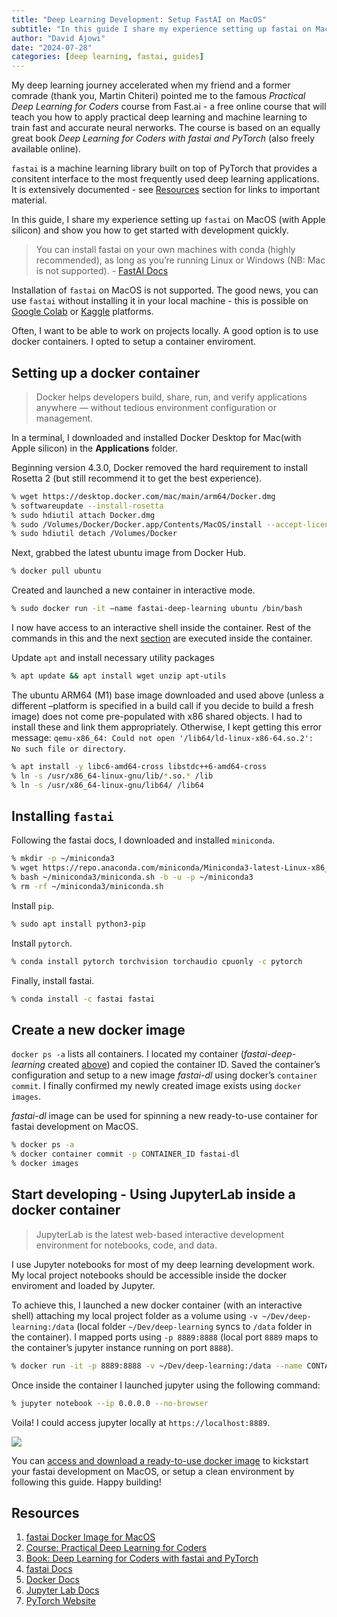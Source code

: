 ```yaml
---
title: "Deep Learning Development: Setup FastAI on MacOS"
subtitle: "In this guide I share my experience setting up fastai on MacOS (with Apple silicon) and show you how to get started quickly."
author: "David Ajowi"
date: "2024-07-28"
categories: [deep learning, fastai, guides]
---
```


My deep learning journey accelerated when my friend and a former comrade (thank you, Martin Chiteri) pointed me to the famous *Practical Deep Learning for Coders* course from Fast.ai - a free online course that will teach you how to apply practical deep learning and machine learning to train fast and accurate neural nerworks. The course is based on an equally great book *Deep Learning for Coders with fastai and PyTorch* (also freely available online).

```fastai``` is a machine learning library built on top of PyTorch that provides a consitent interface to the most frequently used deep learning applications. It is extensively documented - see [Resources](##Resources) section for links to important material.

In this guide, I share my experience setting up ```fastai``` on MacOS (with Apple silicon) and show you how to get started with development quickly.

> You can install fastai on your own machines with conda (highly recommended), as long as you’re running Linux or Windows (NB: Mac is not supported). - [FastAI Docs](https://docs.fast.ai)

Installation of ```fastai``` on MacOS is not supported. The good news, you can use ```fastai``` without installing it in your local machine - this is possible on [Google Colab](https://colab.google) or [Kaggle](https://kaggle.com) platforms. 

Often, I want to be able to work on projects locally. A good option is to use docker containers. I opted to setup a container enviroment.

## Setting up a docker container

> Docker helps developers build, share, run, and verify applications anywhere — without tedious environment configuration or management.

In a terminal, I downloaded and installed Docker Desktop for Mac(with Apple silicon) in the **Applications** folder.
 
:::{.callout-note}
Beginning version 4.3.0, Docker removed the hard requirement to install Rosetta 2 (but still recommend it to get the best experience).
:::


```zsh
% wget https://desktop.docker.com/mac/main/arm64/Docker.dmg
% softwareupdate --install-rosetta
% sudo hdiutil attach Docker.dmg
% sudo /Volumes/Docker/Docker.app/Contents/MacOS/install --accept-license --user=<username>
% sudo hdiutil detach /Volumes/Docker
```

Next, grabbed the latest ubuntu image from Docker Hub.

```zsh
% docker pull ubuntu
```

Created and launched a new container in interactive mode. 

```zsh
% sudo docker run -it —name fastai-deep-learning ubuntu /bin/bash
```

I now have access to an interactive shell inside the container. Rest of the commands in this and the next [section](##install-fastai) are executed inside the container.

Update `apt` and install necessary utility packages

```zsh
% apt update && apt install wget unzip apt-utils
```

The ubuntu ARM64 (M1) base image downloaded and used above (unless a different --platform is specified in a build call if you decide to build a fresh image) does not come pre-populated with x86 shared objects. I had to install these and link them appropriately. Otherwise, I kept getting this error message: ``qemu-x86_64: Could not open '/lib64/ld-linux-x86-64.so.2': No such file or directory``.

```zsh
% apt install -y libc6-amd64-cross libstdc++6-amd64-cross
% ln -s /usr/x86_64-linux-gnu/lib/*.so.* /lib
% ln -s /usr/x86_64-linux-gnu/lib64/ /lib64
```

## Installing `fastai`

Following the fastai docs, I downloaded and installed `miniconda`.

```zsh
% mkdir -p ~/miniconda3
% wget https://repo.anaconda.com/miniconda/Miniconda3-latest-Linux-x86_64.sh -O ~/miniconda3/miniconda.sh
% bash ~/miniconda3/miniconda.sh -b -u -p ~/miniconda3
% rm -rf ~/miniconda3/miniconda.sh
```

Install `pip`.

```zsh
% sudo apt install python3-pip
```

Install `pytorch`.

```zsh
% conda install pytorch torchvision torchaudio cpuonly -c pytorch
```

Finally, install fastai.

```zsh
% conda install -c fastai fastai
```

## Create a new docker image

`docker ps -a` lists all containers. I located my container (*fastai-deep-learning* created [above](##Setting-Up-A-Docker-Container)) and copied the container ID. Saved the container's configuration and setup to a new image *fastai-dl* using docker's `container commit`. I finally confirmed my newly created image exists using `docker images`. 

*fastai-dl* image can be used for spinning a new ready-to-use container for fastai development on MacOS.

```zsh
% docker ps -a
% docker container commit -p CONTAINER_ID fastai-dl
% docker images
```

## Start developing - Using JupyterLab inside a docker container

>JupyterLab is the latest web-based interactive development environment for notebooks, code, and data.

I use Jupyter notebooks for most of my deep learning development work. My local project notebooks should be accessible inside the docker enviroment and loaded by Jupyter. 

To achieve this, I launched a new docker container (with an interactive shell) attaching my local project folder as a volume using `-v ~/Dev/deep-learning:/data` (local folder `~/Dev/deep-learning` syncs to `/data` folder in the container). I mapped ports using `-p 8889:8888` (local port `8889` maps to the container's jupyter instance running on port `8888`).

```zsh
% docker run -it -p 8889:8888 -v ~/Dev/deep-learning:/data --name CONTAINER_NAME fastai-dl /bin/bash
```

Once inside the container I launched jupyter using the following command:

```zsh
% jupyter notebook --ip 0.0.0.0 --no-browser
```

Voila! I could access jupyter locally at `https://localhost:8889`.


![](jupyter.png)


You can [access and download a ready-to-use docker image](https://hub.docker.com/r/daajowi/fastai-dl) to kickstart your fastai development on MacOS, or setup a clean environment by following this guide. Happy building!

## Resources
1. [fastai Docker Image for MacOS](https://hub.docker.com/r/daajowi/fastai-dl)
2. [Course: Practical Deep Learning for Coders](https://course.fast.ai)
3. [Book: Deep Learning for Coders with fastai and PyTorch](https://course.fast.ai)
4. [fastai Docs](https://docs.fast.ai)
5. [Docker Docs](https://docs.docker.com/manuals)
6. [Jupyter Lab Docs](https://jupyter.org)
7. [PyTorch Website](https://pytorch.org)